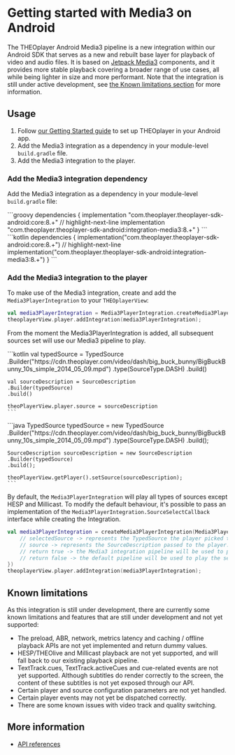 
# Getting started with Media3 on Android

The THEOplayer Android Media3 pipeline is a new integration within our Android SDK that serves as a new and rebuilt base layer for playback of video and audio files.
It is based on [Jetpack Media3](https://developer.android.com/media/media3) components, and it provides more stable playback covering a broader range of use cases, all while being lighter in size and more performant.
Note that the integration is still under active development, see [the Known limitations section](#known-limitations) for more information.

## Usage

1. Follow [our Getting Started guide](../../../getting-started/01-sdks/02-android/00-getting-started.mdx)
   to set up THEOplayer in your Android app.
2. Add the Media3 integration as a dependency in your module-level `build.gradle` file.
3. Add the Media3 integration to the player.

### Add the Media3 integration dependency

Add the Media3 integration as a dependency in your module-level `build.gradle` file:

<Tabs queryString="lang">
  <!-- prettier-ignore-start -->
  <TabItem value="groovy" label="Groovy">
    ```groovy
    dependencies {
      implementation "com.theoplayer.theoplayer-sdk-android:core:8.+"
      // highlight-next-line
      implementation "com.theoplayer.theoplayer-sdk-android:integration-media3:8.+"
    }
    ```
  </TabItem>
  <TabItem value="kotlin" label="Kotlin">
    ```kotlin
    dependencies {
      implementation("com.theoplayer.theoplayer-sdk-android:core:8.+")
      // highlight-next-line
      implementation("com.theoplayer.theoplayer-sdk-android:integration-media3:8.+")
    }
    ```
  </TabItem>
  <!-- prettier-ignore-end -->
</Tabs>

### Add the Media3 integration to the player

To make use of the Media3 integration, create and add the `Media3PlayerIntegration` to your `THEOplayerView`:

```kotlin
val media3PlayerIntegration = Media3PlayerIntegration.createMedia3PlayerIntegration();
theoplayerView.player.addIntegration(media3PlayerIntegration);
```

From the moment the Media3PlayerIntegration is added, all subsequent sources set will use our Media3 pipeline to play.

<Tabs queryString="lang">
  <!-- prettier-ignore-start -->
  <TabItem value="kotlin" label="Kotlin">
    ```kotlin
    val typedSource = TypedSource
    .Builder("https://cdn.theoplayer.com/video/dash/big_buck_bunny/BigBuckBunny_10s_simple_2014_05_09.mpd")
    .type(SourceType.DASH)
    .build()

    val sourceDescription = SourceDescription
    .Builder(typedSource)
    .build()

    theoPlayerView.player.source = sourceDescription
    ```

  </TabItem>
  <TabItem value="java" label="Java">
    ```java
    TypedSource typedSource = new TypedSource
    .Builder("https://cdn.theoplayer.com/video/dash/big_buck_bunny/BigBuckBunny_10s_simple_2014_05_09.mpd")
    .type(SourceType.DASH)
    .build();

    SourceDescription sourceDescription = new SourceDescription
    .Builder(typedSource)
    .build();

    theoPlayerView.getPlayer().setSource(sourceDescription);
    ```
  </TabItem>
  <!-- prettier-ignore-end -->
</Tabs>

By default, the `Media3PlayerIntegration` will play all types of sources except HESP and Millicast.
To modify the default behaviour, it's possible to pass an implementation of the `Media3PlayerIntegration.SourceSelectCallback`
interface while creating the Integration.

```kotlin
val media3PlayerIntegration = createMedia3PlayerIntegration(Media3PlayerIntegration.SourceSelectCallback { selectedSource, source ->
    // selectedSource -> represents the TypedSource the player picked to play.
    // source -> represents the SourceDescription passed to the player.
    // return true -> the Media3 integration pipeline will be used to play the selected source.
    // return false -> the default pipeline will be used to play the selected source.
})
theoplayerView.player.addIntegration(media3PlayerIntegration);
```

## Known limitations

As this integration is still under development, there are currently some known limitations and features that are still under development and not yet supported:
- The preload, ABR, network, metrics latency and caching / offline playback APIs are not yet implemented and return dummy values.
- HESP/THEOlive and Millicast playback are not yet supported, and will fall back to our existing playback pipeline.
- TextTrack.cues, TextTrack.activeCues and cue-related events are not yet supported. Although subtitles do render correctly to the screen, the content of these subtitles is not yet exposed through our API.
- Certain player and source configuration parameters are not yet handled.
- Certain player events may not yet be dispatched correctly.
- There are some known issues with video track and quality switching.

## More information

- [API references](pathname:///theoplayer/v8/api-reference/android/com/theoplayer/android/api/media3/package-summary.html)
